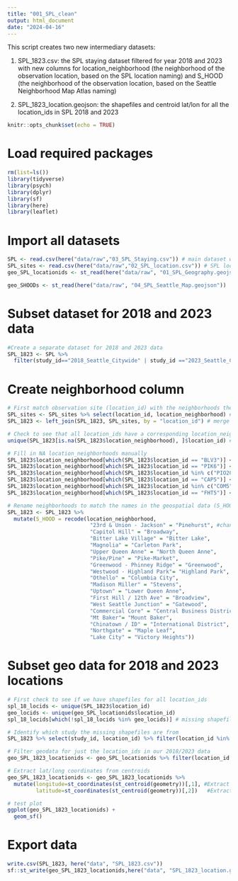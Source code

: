 ```yaml
---
title: "001_SPL_clean"
output: html_document
date: "2024-04-16"
---
```


This script creates two new intermediary datasets:

1) SPL_1823.csv: the SPL staying dataset filtered for year 2018 and 2023 with new columns for location_neighborhood (the neighborhood of the observation location, based on the SPL location naming) and S_HOOD (the neighborhood of the observation location, based on the Seattle Neighborhood Map Atlas naming)

2) SPL_1823_location.geojson: the shapefiles and centroid lat/lon for all the location_ids in SPL 2018 and 2023

```r
knitr::opts_chunk$set(echo = TRUE)
```

# Load required packages
```r
rm(list=ls())
library(tidyverse)
library(psych)
library(dplyr)
library(sf)
library(here)
library(leaflet)
```

# Import all datasets
```r
SPL <- read.csv(here("data/raw","03_SPL_Staying.csv")) # main dataset with SPL staying observations
SPL_sites <- read.csv(here("data/raw","02_SPL_location.csv")) # SPL location_id info
geo_SPL_locationids <- st_read(here("data/raw", "01_SPL_Geography.geojson")) # shapefile data with location_id polygons

geo_SHOODs <- st_read(here("data/raw", "04_SPL_Seattle_Map.geojson"))

```

# Subset dataset for 2018 and 2023 data
```r
#Create a separate dataset for 2018 and 2023 data
SPL_1823 <- SPL %>%
  filter(study_id=="2018_Seattle_Citywide" | study_id =="2023_Seattle_Citywide")
```

# Create neighborhood column
```r
# First match observation site (location_id) with the neighborhoods they're in (location_neighborhood)
SPL_sites <- SPL_sites %>% select(location_id, location_neighborhood) # just select the location_neighborhood col that we care about
SPL_1823 <- left_join(SPL_1823, SPL_sites, by = "location_id") # merge the SPL data with the location_neighborhood col

# Check to see that all location_ids have a corresponding location_neighborhood
unique(SPL_1823[is.na(SPL_1823$location_neighborhood), ]$location_id) # missing location_neighborhood for a few

# Fill in NA location_neighborhoods manually
SPL_1823$location_neighborhood[which(SPL_1823$location_id == "BLV3")] <- "Bitter Lake Village"
SPL_1823$location_neighborhood[which(SPL_1823$location_id == "PIK6")] <- "Pike/Pine"
SPL_1823$location_neighborhood[which(SPL_1823$location_id %in% c("PIO20", "PIO21"))] <- "Pioneer Square"
SPL_1823$location_neighborhood[which(SPL_1823$location_id == "CAP5")] <- "Capitol Hill"
SPL_1823$location_neighborhood[which(SPL_1823$location_id %in% c("COM5", "COM6", "COM7", "COM8"))] <- "Commercial Core"
SPL_1823$location_neighborhood[which(SPL_1823$location_id == "FHT5")] <- "First Hill / 12th Ave"

# Rename neighborhoods to match the names in the geospatial data (S_HOOD)
SPL_1823 <- SPL_1823 %>%
  mutate(S_HOOD = recode(location_neighborhood,
                          "23rd & Union - Jackson" = "Pinehurst", #change this
                          "Capitol Hill" = "Broadway",
                          "Bitter Lake Village" = "Bitter Lake",
                          "Magnolia" = "Carleton Park",
                          "Upper Queen Anne" = "North Queen Anne",
                          "Pike/Pine" = "Pike-Market",
                          "Greenwood - Phinney Ridge" = "Greenwood",
                          "Westwood - Highland Park"= "Highland Park",
                          "Othello" = "Columbia City",                
                          "Madison Miller" = "Stevens",
                          "Uptown" = "Lower Queen Anne",
                          "First Hill / 12th Ave" = "Broadview",
                          "West Seattle Junction" = "Gatewood",
                          "Commercial Core" = "Central Business District",
                          "Mt Baker"= "Mount Baker",              
                          "Chinatown / ID" = "International District",          
                          "Northgate" = "Maple Leaf",              
                          "Lake City" = "Victory Heights"))
```

# Subset geo data for 2018 and 2023 locations
```r
# First check to see if we have shapefiles for all location_ids
spl_18_locids <- unique(SPL_1823$location_id)
geo_locids <- unique(geo_SPL_locationids$location_id)
spl_18_locids[which(!spl_18_locids %in% geo_locids)] # missing shapefiles for these: BLT5, PIK5, BLV3, PIK6, HPT1, PIO21, PIO20, HPT2, CAP5, COM5, COM6, COM7, COM8, FHT5

# Identify which study the missing shapefiles are from
SPL_1823 %>% select(study_id, location_id) %>% filter(location_id %in% c("BLT5", "PIK5", "BLV3", "PIK6", "HPT1", "PIO21", "PIO20", "HPT2", "CAP5", "COM5", "COM6", "COM7", "COM8", "FHT5")) %>% table() # missing shapefiles are all from 2023 survey

# Filter geodata for just the location_ids in our 2018/2023 data
geo_SPL_1823_locationids <- geo_SPL_locationids %>% filter(location_id %in% spl_18_locids) # should have 108 location_ids

# Extract lat/long coordinates from centroids
geo_SPL_1823_locationids <- geo_SPL_1823_locationids %>%
  mutate(longitude=st_coordinates(st_centroid(geometry))[,1], #Extract the longitude 
         latitude=st_coordinates(st_centroid(geometry))[,2])   #Extract the latitude

# test plot
ggplot(geo_SPL_1823_locationids) +
  geom_sf()
```

# Export data
```r
write.csv(SPL_1823, here("data", "SPL_1823.csv"))
sf::st_write(geo_SPL_1823_locationids,here("data", "SPL_1823_location.geojson"))
```
